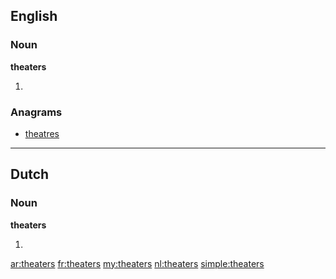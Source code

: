 ==English==

===Noun===
'''theaters'''
# {{plural of|[[theater]]}}

===Anagrams===
* [[theatres#English|theatres]]

----

==Dutch==

===Noun===
'''theaters'''
# {{plural of|[[theater#Dutch|theater]]|lang=nl}}

[[ar:theaters]]
[[fr:theaters]]
[[my:theaters]]
[[nl:theaters]]
[[simple:theaters]]